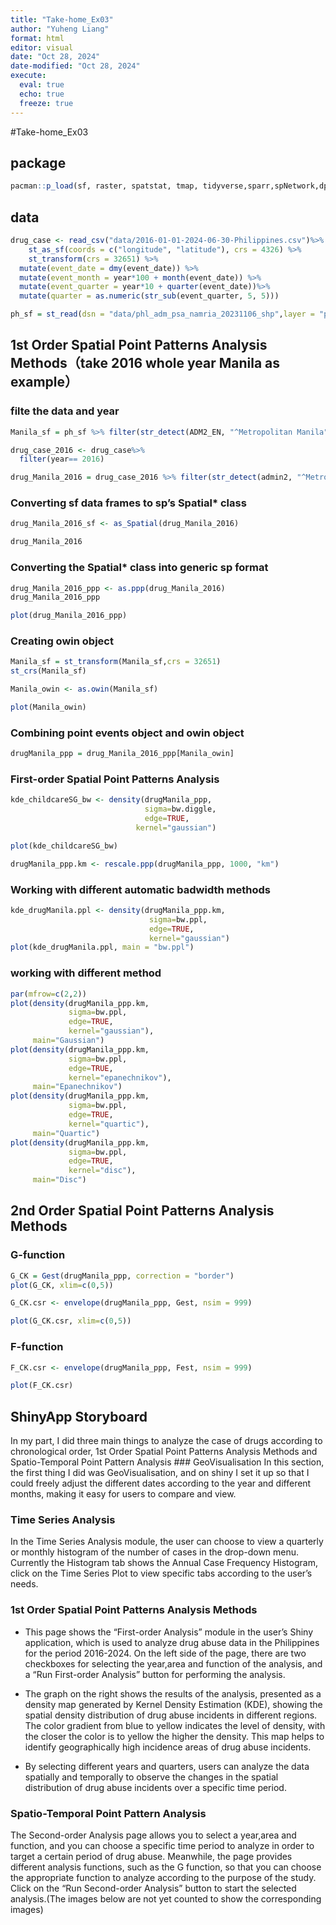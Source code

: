```yaml
---
title: "Take-home_Ex03"
author: "Yuheng Liang"
format: html
editor: visual
date: "Oct 28, 2024"
date-modified: "Oct 28, 2024"
execute: 
  eval: true
  echo: true
  freeze: true
---
```


#Take-home_Ex03

## package

```r
pacman::p_load(sf, raster, spatstat, tmap, tidyverse,sparr,spNetwork,dplyr,animation,stringr)
```

## data

```r
drug_case <- read_csv("data/2016-01-01-2024-06-30-Philippines.csv")%>%
    st_as_sf(coords = c("longitude", "latitude"), crs = 4326) %>%
    st_transform(crs = 32651) %>%
  mutate(event_date = dmy(event_date)) %>%
  mutate(event_month = year*100 + month(event_date)) %>%
  mutate(event_quarter = year*10 + quarter(event_date))%>%
  mutate(quarter = as.numeric(str_sub(event_quarter, 5, 5)))
```

```r
ph_sf = st_read(dsn = "data/phl_adm_psa_namria_20231106_shp",layer = "phl_admbnda_adm2_psa_namria_20231106")
```

## 1st Order Spatial Point Patterns Analysis Methods（take 2016 whole year Manila as example）

### filte the data and year

```r
Manila_sf = ph_sf %>% filter(str_detect(ADM2_EN, "^Metropolitan Manila"))
```

```r
drug_case_2016 <- drug_case%>%
  filter(year== 2016)
```

```r
drug_Manila_2016 = drug_case_2016 %>% filter(str_detect(admin2, "^Metropolitan Manila"))
```

### Converting sf data frames to sp’s Spatial\* class

```r
drug_Manila_2016_sf <- as_Spatial(drug_Manila_2016)
```

```r
drug_Manila_2016
```

### Converting the Spatial\* class into generic sp format

```R
drug_Manila_2016_ppp <- as.ppp(drug_Manila_2016)
drug_Manila_2016_ppp
```

```r
plot(drug_Manila_2016_ppp)
```

### Creating owin object

```r
Manila_sf = st_transform(Manila_sf,crs = 32651)
st_crs(Manila_sf)
```

```r
Manila_owin <- as.owin(Manila_sf)
```

```R
plot(Manila_owin)
```

### Combining point events object and owin object

```r
drugManila_ppp = drug_Manila_2016_ppp[Manila_owin]
```

### First-order Spatial Point Patterns Analysis

```R
kde_childcareSG_bw <- density(drugManila_ppp,
                              sigma=bw.diggle,
                              edge=TRUE,
                            kernel="gaussian")
```

```r
plot(kde_childcareSG_bw)
```

```R
drugManila_ppp.km <- rescale.ppp(drugManila_ppp, 1000, "km")
```

### Working with different automatic badwidth methods

```r
kde_drugManila.ppl <- density(drugManila_ppp.km, 
                               sigma=bw.ppl, 
                               edge=TRUE,
                               kernel="gaussian")
plot(kde_drugManila.ppl, main = "bw.ppl")
```

### working with different method

```R
par(mfrow=c(2,2))
plot(density(drugManila_ppp.km, 
             sigma=bw.ppl, 
             edge=TRUE, 
             kernel="gaussian"), 
     main="Gaussian")
plot(density(drugManila_ppp.km, 
             sigma=bw.ppl, 
             edge=TRUE, 
             kernel="epanechnikov"), 
     main="Epanechnikov")
plot(density(drugManila_ppp.km, 
             sigma=bw.ppl, 
             edge=TRUE, 
             kernel="quartic"), 
     main="Quartic")
plot(density(drugManila_ppp.km, 
             sigma=bw.ppl, 
             edge=TRUE, 
             kernel="disc"), 
     main="Disc")
```

## 2nd Order Spatial Point Patterns Analysis Methods

### G-function

```R
G_CK = Gest(drugManila_ppp, correction = "border")
plot(G_CK, xlim=c(0,5))
```

```R
G_CK.csr <- envelope(drugManila_ppp, Gest, nsim = 999)
```

```R
plot(G_CK.csr, xlim=c(0,5))
```

### F-function

```R
F_CK.csr <- envelope(drugManila_ppp, Fest, nsim = 999)
```

```R
plot(F_CK.csr)
```

## ShinyApp Storyboard

In my part, I did three main things to analyze the case of drugs according to chronological order, 1st Order Spatial Point Patterns Analysis Methods and Spatio-Temporal Point Pattern Analysis \### GeoVisualisation In this section, the first thing I did was GeoVisualisation, and on shiny I set it up so that I could freely adjust the different dates according to the year and different months, making it easy for users to compare and view.

### Time Series Analysis

In the Time Series Analysis module, the user can choose to view a quarterly or monthly histogram of the number of cases in the drop-down menu. Currently the Histogram tab shows the Annual Case Frequency Histogram, click on the Time Series Plot to view specific tabs according to the user's needs.

### 1st Order Spatial Point Patterns Analysis Methods

-   This page shows the “First-order Analysis” module in the user's Shiny application, which is used to analyze drug abuse data in the Philippines for the period 2016-2024. On the left side of the page, there are two checkboxes for selecting the year,area and function of the analysis, and a “Run First-order Analysis” button for performing the analysis.

-   The graph on the right shows the results of the analysis, presented as a density map generated by Kernel Density Estimation (KDE), showing the spatial density distribution of drug abuse incidents in different regions. The color gradient from blue to yellow indicates the level of density, with the closer the color is to yellow the higher the density. This map helps to identify geographically high incidence areas of drug abuse incidents.

-   By selecting different years and quarters, users can analyze the data spatially and temporally to observe the changes in the spatial distribution of drug abuse incidents over a specific time period.

### Spatio-Temporal Point Pattern Analysis

The Second-order Analysis page allows you to select a year,area and function, and you can choose a specific time period to analyze in order to target a certain period of drug abuse. Meanwhile, the page provides different analysis functions, such as the G function, so that you can choose the appropriate function to analyze according to the purpose of the study. Click on the “Run Second-order Analysis” button to start the selected analysis.(The images below are not yet counted to show the corresponding images)
